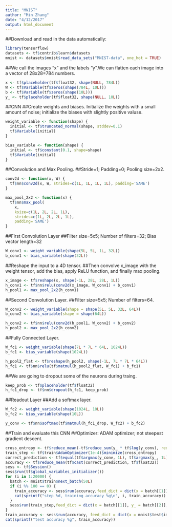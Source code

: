 ```yaml
---
title: "MNIST"
author: "Min Zhang"
date: "4/12/2017"
output: html_document
---
```

##Download and read in the data automatically:
```r
library(tensorflow)
datasets <- tf$contrib$learn$datasets
mnist <- datasets$mnist$read_data_sets("MNIST-data", one_hot = TRUE)
```

##We call the images "x" and the labels "y".We can flatten each image into a vector of 28x28=784 numbers.
```r
x <- tf$placeholder(tf$float32, shape(NULL, 784L))
W <- tf$Variable(tf$zeros(shape(784L, 10L)))
b <- tf$Variable(tf$zeros(shape(10L)))
y_ <- tf$placeholder(tf$float32, shape(NULL, 10L))
```

##CNN
##Create weights and biases. Initialize the weights with a small amount of noise; initialize the biases with slightly positive valuse.
```r
weight_variable <- function(shape) {
  initial <- tf$truncated_normal(shape, stddev=0.1)
  tf$Variable(initial)
}

bias_variable <- function(shape) {
  initial <- tf$constant(0.1, shape=shape)
  tf$Variable(initial)
}
```

##Convolution and Max Pooling.
##Stride=1; Padding=0; Pooling size=2x2.
```r
conv2d <- function(x, W) {
  tf$nn$conv2d(x, W, strides=c(1L, 1L, 1L, 1L), padding='SAME')
}

max_pool_2x2 <- function(x) {
  tf$nn$max_pool(
    x, 
    ksize=c(1L, 2L, 2L, 1L),
    strides=c(1L, 2L, 2L, 1L), 
    padding='SAME')
}

```

##First Convolution Layer
##Filter size=5x5; Number of filters=32; Bias vector length=32
```r
W_conv1 <- weight_variable(shape(5L, 5L, 1L, 32L))
b_conv1 <- bias_variable(shape(32L))
```

##Reshape the input to a 4D tensor.
##Then convolve x_image with the weight tensor, add the bias, apply ReLU function, and finally max pooling.
```r
x_image <- tf$reshape(x, shape(-1L, 28L, 28L, 1L))
h_conv1 <- tf$nn$relu(conv2d(x_image, W_conv1) + b_conv1)
h_pool1 <- max_pool_2x2(h_conv1)
```

##Second Convolution Layer.
##Filter size=5x5; Number of filters=64.
```r
W_conv2 <- weight_variable(shape = shape(5L, 5L, 32L, 64L))
b_conv2 <- bias_variable(shape = shape(64L))

h_conv2 <- tf$nn$relu(conv2d(h_pool1, W_conv2) + b_conv2)
h_pool2 <- max_pool_2x2(h_conv2)

```

##Fully Connected Layer.
```r
W_fc1 <- weight_variable(shape(7L * 7L * 64L, 1024L))
b_fc1 <- bias_variable(shape(1024L))

h_pool2_flat <- tf$reshape(h_pool2, shape(-1L, 7L * 7L * 64L))
h_fc1 <- tf$nn$relu(tf$matmul(h_pool2_flat, W_fc1) + b_fc1)
```

##We are going to dropout some of the neurons during traing.
```r
keep_prob <- tf$placeholder(tf$float32)
h_fc1_drop <- tf$nn$dropout(h_fc1, keep_prob)
```

##Readout Layer
##Add a softmax layer.
```r
W_fc2 <- weight_variable(shape(1024L, 10L))
b_fc2 <- bias_variable(shape(10L))

y_conv <- tf$nn$softmax(tf$matmul(h_fc1_drop, W_fc2) + b_fc2)
```

##Train and evaluate this CNN
##Optimizer: ADAM optimizer; not steepest gradient descent.
```r
cross_entropy <- tf$reduce_mean(-tf$reduce_sum(y_ * tf$log(y_conv), reduction_indices=1L))
train_step <- tf$train$AdamOptimizer(1e-4)$minimize(cross_entropy)
correct_prediction <- tf$equal(tf$argmax(y_conv, 1L), tf$argmax(y_, 1L))
accuracy <- tf$reduce_mean(tf$cast(correct_prediction, tf$float32))
sess <- tf$Session()
sess$run(tf$global_variables_initializer())
for (i in 1:20000) {
  batch <- mnist$train$next_batch(50L)
  if (i %% 100 == 0) {
    train_accuracy <- sess$run(accuracy,feed_dict = dict(x = batch[[1]], y_ = batch[[2]], keep_prob = 1.0))
    cat(sprintf("step %d, training accuracy %g\n", i, train_accuracy))
  }
  sess$run(train_step,feed_dict = dict(x = batch[[1]], y_ = batch[[2]], keep_prob = 0.5))
}
train_accuracy <- sess$run(accuracy, feed_dict = dict(x = mnist$test$images, y_ = mnist$test$labels, keep_prob = 1.0))
cat(sprintf("test accuracy %g", train_accuracy))
```